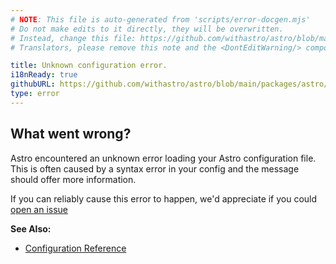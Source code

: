 ```yaml
---
# NOTE: This file is auto-generated from 'scripts/error-docgen.mjs'
# Do not make edits to it directly, they will be overwritten.
# Instead, change this file: https://github.com/withastro/astro/blob/main/packages/astro/src/core/errors/errors-data.ts
# Translators, please remove this note and the <DontEditWarning/> component.

title: Unknown configuration error.
i18nReady: true
githubURL: https://github.com/withastro/astro/blob/main/packages/astro/src/core/errors/errors-data.ts
type: error
---
```


<DontEditWarning />


## What went wrong?
Astro encountered an unknown error loading your Astro configuration file.
This is often caused by a syntax error in your config and the message should offer more information.

If you can reliably cause this error to happen, we'd appreciate if you could [open an issue](https://astro.build/issues/)

**See Also:**
-  [Configuration Reference](/en/reference/configuration-reference/)


